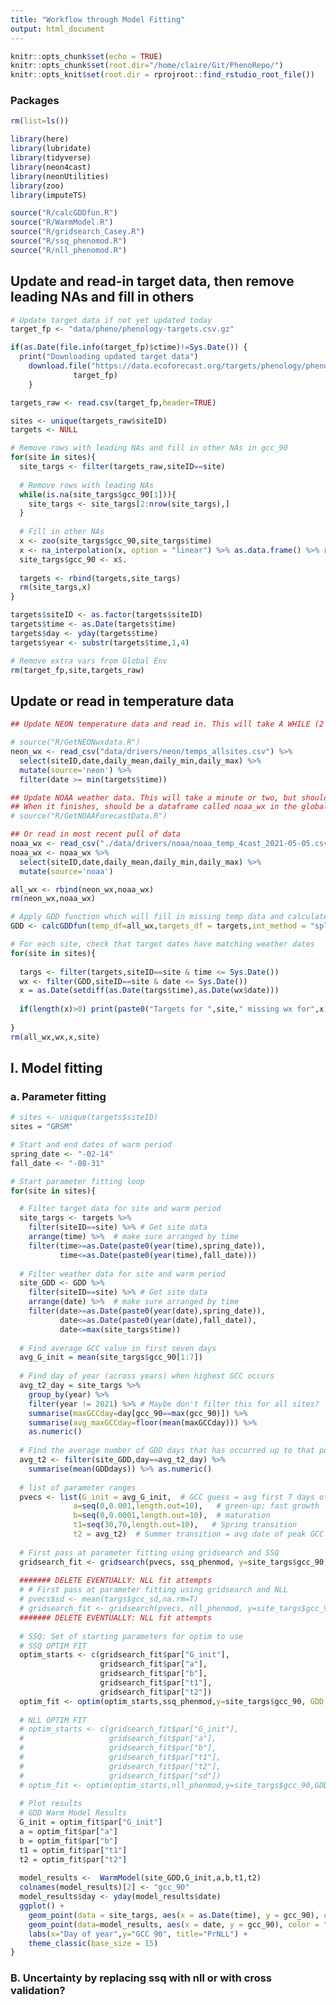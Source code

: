 ```yaml
---
title: "Workflow through Model Fitting"
output: html_document
---
```


```r
knitr::opts_chunk$set(echo = TRUE)
knitr::opts_chunk$set(root.dir="/home/claire/Git/PhenoRepo/")
knitr::opts_knit$set(root.dir = rprojroot::find_rstudio_root_file())
```

### Packages
```r
rm(list=ls())

library(here)
library(lubridate)
library(tidyverse)
library(neon4cast)
library(neonUtilities)
library(zoo)
library(imputeTS)

source("R/calcGDDfun.R")
source("R/WarmModel.R")
source("R/gridsearch_Casey.R")
source("R/ssq_phenomod.R")
source("R/nll_phenomod.R")
```

## Update and read-in target data, then remove leading NAs and fill in others
```r
# Update target data if not yet updated today 
target_fp <- "data/pheno/phenology-targets.csv.gz"

if(as.Date(file.info(target_fp)$ctime)!=Sys.Date()) {
  print("Downloading updated target data")
    download.file("https://data.ecoforecast.org/targets/phenology/phenology-targets.csv.gz",
              target_fp)
    }

targets_raw <- read.csv(target_fp,header=TRUE) 

sites <- unique(targets_raw$siteID)
targets <- NULL

# Remove rows with leading NAs and fill in other NAs in gcc_90
for(site in sites){
  site_targs <- filter(targets_raw,siteID==site)
  
  # Remove rows with leading NAs
  while(is.na(site_targs$gcc_90[1])){
    site_targs <- site_targs[2:nrow(site_targs),]
  }
  
  # Fill in other NAs
  x <- zoo(site_targs$gcc_90,site_targs$time)
  x <- na_interpolation(x, option = "linear") %>% as.data.frame() %>% rownames_to_column()
  site_targs$gcc_90 <- x$.
  
  targets <- rbind(targets,site_targs)
  rm(site_targs,x)
}

targets$siteID <- as.factor(targets$siteID)
targets$time <- as.Date(targets$time)
targets$day <- yday(targets$time)
targets$year <- substr(targets$time,1,4)

# Remove extra vars from Global Env
rm(target_fp,site,targets_raw)
```

## Update or read in temperature data
```r

## Update NEON temperature data and read in. This will take A WHILE (2 hrs?), so only run this line if you really want to update weather data, otherwise keep it commented out and run the line the reads in the most recent temperature data

# source("R/GetNEONwxdata.R")
neon_wx <- read_csv("data/drivers/neon/temps_allsites.csv") %>% 
  select(siteID,date,daily_mean,daily_min,daily_max) %>% 
  mutate(source='neon') %>% 
  filter(date >= min(targets$time))

## Update NOAA weather data. This will take a minute or two, but shouldn't take longer
## When it finishes, should be a dataframe called noaa_wx in the global env
# source("R/GetNOAAForecastData.R")

## Or read in most recent pull of data
noaa_wx <- read_csv("./data/drivers/noaa/noaa_temp_4cast_2021-05-05.csv")
noaa_wx <- noaa_wx %>% 
  select(siteID,date,daily_mean,daily_min,daily_max) %>% 
  mutate(source='noaa')

all_wx <- rbind(neon_wx,noaa_wx)
rm(neon_wx,noaa_wx)

# Apply GDD function which will fill in missing temp data and calculate GDD values
GDD <- calcGDDfun(temp_df=all_wx,targets_df = targets,int_method = "spline")

# For each site, check that target dates have matching weather dates
for(site in sites){
  
  targs <- filter(targets,siteID==site & time <= Sys.Date())
  wx <- filter(GDD,siteID==site & date <= Sys.Date())
  x = as.Date(setdiff(as.Date(targs$time),as.Date(wx$date)))
  
  if(length(x)>0) print(paste0("Targets for ",site," missing wx for",x))
  
}
rm(all_wx,wx,x,site)
```


## I. Model fitting   
### a. Parameter fitting
```r

# sites <- unique(targets$siteID)
sites = "GRSM"

# Start and end dates of warm period
spring_date <- "-02-14"
fall_date <- "-08-31"

# Start parameter fitting loop
for(site in sites){

  # Filter target data for site and warm period
  site_targs <- targets %>% 
    filter(siteID==site) %>% # Get site data
    arrange(time) %>%  # make sure arranged by time
    filter(time>=as.Date(paste0(year(time),spring_date)),
           time<=as.Date(paste0(year(time),fall_date)))
  
  # Filter weather data for site and warm period
  site_GDD <- GDD %>% 
    filter(siteID==site) %>% # Get site data
    arrange(date) %>%  # make sure arranged by time
    filter(date>=as.Date(paste0(year(date),spring_date)),
           date<=as.Date(paste0(year(date),fall_date)),
           date<=max(site_targs$time))
  
  # Find average GCC value in first seven days
  avg_G_init = mean(site_targs$gcc_90[1:7])
  
  # Find day of year (across years) when highest GCC occurs 
  avg_t2_day = site_targs %>% 
    group_by(year) %>% 
    filter(year != 2021) %>% # Maybe don't filter this for all sites? 
    summarise(maxGCCday=day[gcc_90==max(gcc_90)]) %>% 
    summarise(avg_maxGCCday=floor(mean(maxGCCday))) %>% 
    as.numeric()
  
  # Find the average number of GDD days that has occurred up to that point
  avg_t2 <- filter(site_GDD,day==avg_t2_day) %>% 
    summarise(mean(GDDdays)) %>% as.numeric()
  
  # list of parameter ranges                             
  pvecs <- list(G_init = avg_G_init,  # GCC guess = avg first 7 days of targets
              a=seq(0,0.001,length.out=10),   # green-up: fast growth
              b=seq(0,0.0001,length.out=10),  # maturation
              t1=seq(30,70,length.out=10),   # Spring transition
              t2 = avg_t2)  # Summer transition = avg date of peak GCC
  
  # First pass at parameter fitting using gridsearch and SSQ
  gridsearch_fit <- gridsearch(pvecs, ssq_phenmod, y=site_targs$gcc_90, GDD=site_GDD)
  
  ####### DELETE EVENTUALLY: NLL fit attempts
  # # First pass at parameter fitting using gridsearch and NLL
  # pvecs$sd <- mean(targs$gcc_sd,na.rm=T)
  # gridsearch_fit <- gridsearch(pvecs, nll_phenmod, y=site_targs$gcc_90, GDD = site_GDD, targets=site_targs)
  ####### DELETE EVENTUALLY: NLL fit attempts
  
  # SSQ: Set of starting parameters for optim to use
  # SSQ OPTIM FIT
  optim_starts <- c(gridsearch_fit$par["G_init"],
                    gridsearch_fit$par["a"],
                    gridsearch_fit$par["b"],
                    gridsearch_fit$par["t1"],
                    gridsearch_fit$par["t2"])
  optim_fit <- optim(optim_starts,ssq_phenmod,y=site_targs$gcc_90, GDD = site_GDD)
  
  # NLL OPTIM FIT
  # optim_starts <- c(gridsearch_fit$par["G_init"],
  #                   gridsearch_fit$par["a"],
  #                   gridsearch_fit$par["b"],
  #                   gridsearch_fit$par["t1"],
  #                   gridsearch_fit$par["t2"],
  #                   gridsearch_fit$par["sd"])
  # optim_fit <- optim(optim_starts,nll_phenmod,y=site_targs$gcc_90,GDD=site_GDD, targets=site_targs)
  
  # Plot results
  # GDD Warm Model Results
  G_init = optim_fit$par["G_init"]
  a = optim_fit$par["a"]
  b = optim_fit$par["b"]
  t1 = optim_fit$par["t1"]
  t2 = optim_fit$par["t2"]
  
  model_results <-  WarmModel(site_GDD,G_init,a,b,t1,t2)
  colnames(model_results)[2] <- "gcc_90"
  model_results$day <- yday(model_results$date)
  ggplot() +
    geom_point(data = site_targs, aes(x = as.Date(time), y = gcc_90), color = "springgreen4") +
    geom_point(data=model_results, aes(x = date, y = gcc_90), color = "red") +
    labs(x="Day of year",y="GCC 90", title="PrNLL") +
    theme_classic(base_size = 15)
}


```

### B. Uncertainty by replacing ssq with nll or with cross validation? 


